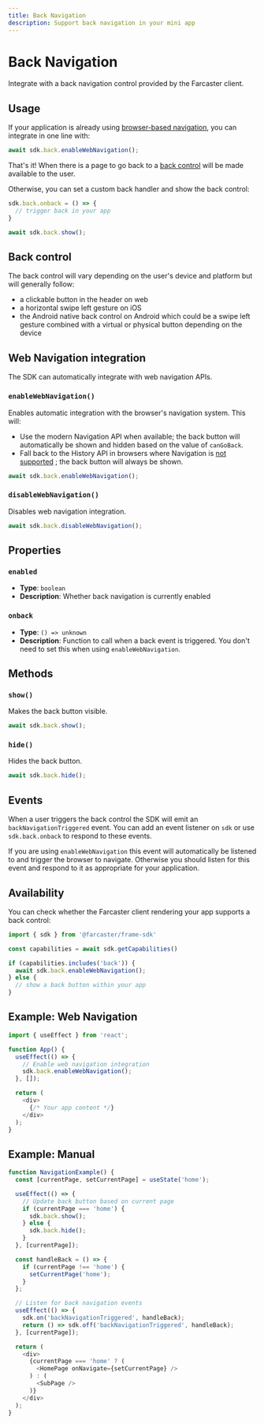 ```yaml
---
title: Back Navigation
description: Support back navigation in your mini app
---
```


# Back Navigation

Integrate with a back navigation control provided by the Farcaster client.

## Usage

If your application is already using [browser-based navigation](#web-navigation-integration), you can
integrate in one line with:

```ts
await sdk.back.enableWebNavigation();
```

That's it! When there is a page to go back to a [back control](#back-control) will be made
available to the user.

Otherwise, you can set a custom back handler and show the back control:

```ts
sdk.back.onback = () => {
  // trigger back in your app
}

await sdk.back.show();
```

## Back control

The back control will vary depending on the user's device and platform but will
generally follow:
- a clickable button in the header on web
- a horizontal swipe left gesture on iOS
- the Android native back control on Android which could be a swipe left
  gesture combined with a virtual or physical button depending on the device


## Web Navigation integration

The SDK can automatically integrate with web navigation APIs.

### `enableWebNavigation()`

Enables automatic integration with the browser's navigation system. This will:
- Use the modern Navigation API when available; the back button will automatically
  be shown and hidden based on the value of `canGoBack`.
- Fall back to the History API in browsers where Navigation is [not
  supported](https://developer.mozilla.org/en-US/docs/Web/API/Navigation_API#browser_compatibility)
  ; the back button will always be shown.

```ts
await sdk.back.enableWebNavigation();
```

### `disableWebNavigation()`

Disables web navigation integration.

```ts
await sdk.back.disableWebNavigation();
```


## Properties

### `enabled`
- **Type**: `boolean`
- **Description**: Whether back navigation is currently enabled

### `onback`
- **Type**: `() => unknown`
- **Description**: Function to call when a back event is triggered. You don't need to
  set this when using `enableWebNavigation`.

## Methods

### `show()`
Makes the back button visible.

```ts
await sdk.back.show();
```

### `hide()`
Hides the back button.

```ts
await sdk.back.hide();
```

## Events

When a user triggers the back control the SDK will emit an
`backNavigationTriggered` event. You can add an event listener on `sdk` or use
`sdk.back.onback` to respond to these events.

If you are using `enableWebNavigation` this event will automatically be
listened to and trigger the browser to navigate. Otherwise you should listen
for this event and respond to it as appropriate for your application.


## Availability

You can check whether the Farcaster client rendering your app supports a back control:

```ts twoslash
import { sdk } from '@farcaster/frame-sdk'

const capabilities = await sdk.getCapabilities()

if (capabilities.includes('back')) {
  await sdk.back.enableWebNavigation();
} else {
  // show a back button within your app
}
```

## Example: Web Navigation 

```ts
import { useEffect } from 'react';

function App() {
  useEffect(() => {
    // Enable web navigation integration
    sdk.back.enableWebNavigation();
  }, []);

  return (
    <div>
      {/* Your app content */}
    </div>
  );
}
```

## Example: Manual

```ts
function NavigationExample() {
  const [currentPage, setCurrentPage] = useState('home');

  useEffect(() => {
    // Update back button based on current page
    if (currentPage === 'home') {
      sdk.back.show();
    } else {
      sdk.back.hide();
    }
  }, [currentPage]);

  const handleBack = () => {
    if (currentPage !== 'home') {
      setCurrentPage('home');
    }
  };

  // Listen for back navigation events
  useEffect(() => {
    sdk.on('backNavigationTriggered', handleBack);
    return () => sdk.off('backNavigationTriggered', handleBack);
  }, [currentPage]);

  return (
    <div>
      {currentPage === 'home' ? (
        <HomePage onNavigate={setCurrentPage} />
      ) : (
        <SubPage />
      )}
    </div>
  );
}
